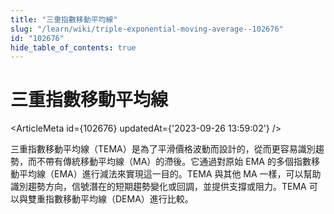 ```yaml
---
title: "三重指數移動平均線"
slug: "/learn/wiki/triple-exponential-moving-average--102676"
id: "102676"
hide_table_of_contents: true
---
```



# 三重指數移動平均線

<ArticleMeta id={102676} updatedAt={'2023-09-26 13:59:02'} />
<div className='border-solid border-b border-t-0 my-4 border-[var(--ifm-color-gray-300)]' />

三重指數移動平均線（TEMA）是為了平滑價格波動而設計的，從而更容易識別趨勢，而不帶有傳統移動平均線（MA）的滯後。它通過對原始 EMA 的多個指數移動平均線（EMA）進行減法來實現這一目的。TEMA 與其他 MA 一樣，可以幫助識別趨勢方向，信號潛在的短期趨勢變化或回調，並提供支撐或阻力。TEMA 可以與雙重指數移動平均線（DEMA）進行比較。
